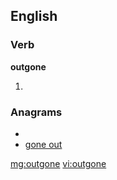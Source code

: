==English==

===Verb===
'''outgone'''

# {{past of|[[outgo]]}}

===Anagrams===
* {{alphagram|egnootu}}
* [[gone out#English|gone out]]

[[mg:outgone]]
[[vi:outgone]]